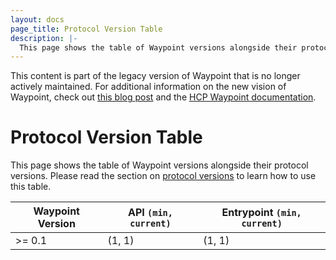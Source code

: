 ```yaml
---
layout: docs
page_title: Protocol Version Table
description: |-
  This page shows the table of Waypoint versions alongside their protocol versions.
---
```


<Warning>

This content is part of the legacy version of Waypoint that is no longer actively maintained. For additional information on the new vision of Waypoint, check out [this blog post](https://www.hashicorp.com/blog/a-new-vision-for-hcp-waypoint) and the [HCP Waypoint documentation](/hcp/docs/waypoint).

</Warning>

# Protocol Version Table

This page shows the table of Waypoint versions alongside their protocol versions.
Please read the section on [protocol versions](/waypoint/docs/upgrading/compatibility#protocol-versions)
to learn how to use this table.

| Waypoint Version | API `(min, current)` | Entrypoint `(min, current)` |
| ---------------- | -------------------- | --------------------------- |
| >= 0.1           | (1, 1)               | (1, 1)                      |
